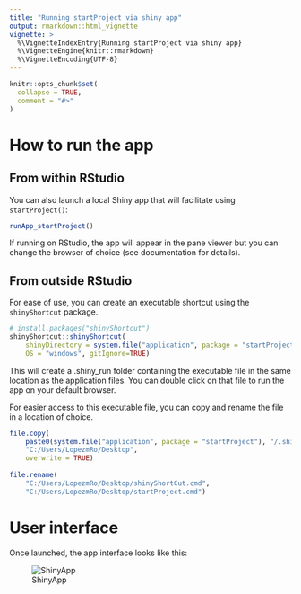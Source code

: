 ```yaml
---
title: "Running startProject via shiny app"
output: rmarkdown::html_vignette
vignette: >
  %\VignetteIndexEntry{Running startProject via shiny app}
  %\VignetteEngine{knitr::rmarkdown}
  %\VignetteEncoding{UTF-8}
---
```


```r
knitr::opts_chunk$set(
  collapse = TRUE,
  comment = "#>"
)
```

# How to run the app

## From within RStudio

You can also launch a local Shiny app that will facilitate using `startProject()`:

```r
runApp_startProject()
```

If running on RStudio, the app will appear in the pane viewer but you can change the browser of choice (see documentation for details). 

## From outside RStudio

For ease of use, you can create an executable shortcut using the `shinyShortcut` package.

```r
# install.packages("shinyShortcut")
shinyShortcut::shinyShortcut(
    shinyDirectory = system.file("application", package = "startProject"), 
    OS = "windows", gitIgnore=TRUE)
```

This will create a .shiny_run folder containing the executable file in the same location as the application files. You can double click on that file to run the app on your default browser. 

For easier access to this executable file, you can copy and rename the file in a location of choice.

```r
file.copy(
    paste0(system.file("application", package = "startProject"), "/.shiny_run/shinyShortCut.cmd"), 
    "C:/Users/LopezmRo/Desktop",
    overwrite = TRUE) 
    
file.rename(
    "C:/Users/LopezmRo/Desktop/shinyShortCut.cmd", 
    "C:/Users/LopezmRo/Desktop/startProject.cmd")
```

# User interface
Once launched, the app interface looks like this:

![ShinyApp](https://raw.githubusercontent.com/lopezr/public-files/main/startProject/shinyAppUi.png)
